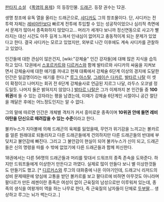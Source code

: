 [[판타지 소설]] 《[[폭염의 용제]]》의 등장인물. [[드래곤]]. 등장 권수는 12권.

생명 창조에 유독 열을 올리는 드래곤으로, [[샤디카]]도 그의 창조물이다. 단, 샤디카는 전투력 자체는 [[레비아탄]]보다 빠르게 전투에 투입할 수 있는 성공작이었으나 심리적 측면에서 문제가 많아서 종족화하지 않았다고… 머리가 세개다 보니까 정신연동으로 사고가 빨라지는 대신 시간도 아주 길게 느껴서 인내심이 없어지고 충동적이게 되는 문제가 있었다고 한다. 결국 샤디카는 모르고 있었지만, 외부로 나간 이후에도 계속 샤디카를 관찰하고 있었다.

인간들에 대한 관심이 많은건지, [wiki:"강체술" 인간 강자들]에 대해 많은 지식을 습득하고 있다. 12권에서 [[스포르카트]]와 [[디르커스]]와 함께 발타르와 샤디카의 싸움을 지켜보면서 강체술사에 대한 애기를 꺼내고 현재 대륙에서 강체술 6단계 이상의 경지에 도달한 인간은 일곱명이라는 애기를 한다.[* [[루그 아스탈]], [[그레이슨 다카르]], [[발타르 나탈]] 이 셋이 확정이고 나머지는 회귀 전 6단계 강체술사로 언급된 지르그 나달, 라두스 오코넬 정도일듯. 나머지 둘은 밝혀지지 않았다.] [[발타르 나탈]]은 그가 이제까지 본 인간들 중 '''100위권'''에 들 수 있는 강자라는 평을 남겼는데, 이때가 강체술 6단계인 시절이니 공간 절단을 깨달은 후에는 어느정도인지는 알 수 없다.

그의 말에 따르면 인간은 개체별 격차가 커서 흥미로운 종족이며 '''10위권 안에 들면 레비아탄을 단신으로 때려잡을 수 있는 수준'''이라고 한다. 

불카누스가 지아볼에 의해 드래곤의 육체를 잃었을때, 무언가 위기감을 느끼고는 볼카르를 얼른 원래대로 되돌리자고 다른 드래곤들에게 건의하지만 다른 드래곤들의 반대에 부딪치고 불안감에 빠진다. 그리고 그 불안감이 현실이 되어 불카누스가 신이 되고, 드래곤들은 신의 명령을 따를 수 밖에 없었기에 다른 드래곤들과 함께 피신한다.

18권에서는 다른 56명의 드래곤들과 머리를 맞대서 드워프의 종족 존속을 도와준다. 하지만 드워프들에게 이상한거 만든다고 까였다. 실제로 많이 만들다 보니 별 이상한것들도 만들기도 했고. [* [[디르커스]]와 루그의 대화중에 나온 이야기인데, 드래고닉 리저드의 성비 문제때문에 양심에 고통을 받던 볼카르를 보고 팔다르에 비하면 아무것도 아니라며 팔다르가 만든 레젠이란 종족은 여성이 없이 근육질의 남성으로만 이루워져 있는데, 종족의 생식을 여왕개미 역을 하는 나무로 한다, 즉 근육질의 남자들이 단체로 [[두부딸]]... 생상하고 루그는 뇌가 썩는다고..]

